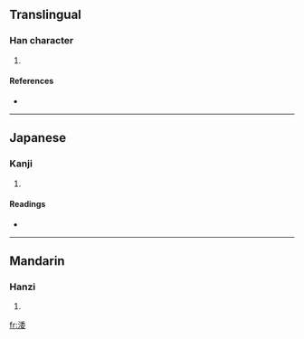 ==Translingual==

===Han character===
{{Han char|rn=85|rad=水|as=08|sn=11|four=|canj=水竹木女 (EHDV)}}

# {{defn|Han|sort=水08}}

====References====
* {{Han ref|kx=0628.200|dkj=17602|dj=1030.110|hdz=31651.090|uh=6DB9|ud=28089}}

----

==Japanese==

===Kanji===
{{ja-kanji|grade=|rs=水08}}

# {{defn|Japanese|sort=水08}}

====Readings====
* {{ja-readings|on=[[わ]] (wa), [[だい]] (dai), [[ね]] (ne), [[い]] (i)|kun=[[にごる]] (nigoru), [[ひたす]] (hitasu)}}

----

==Mandarin==

===Hanzi===
{{cmn-hanzi|pin=[[liàng]] ([[liang4]]), [[wō]] ([[wo1]])|wg=liang<sup>4</sup>, wo<sup>1</sup>}}

# {{defn|Mandarin|sort=水08}}

[[fr:涹]]